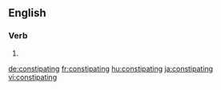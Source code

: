 ==English==

===Verb===
{{head|en|present participle}}

# {{present participle of|constipate|lang=en}}

[[de:constipating]]
[[fr:constipating]]
[[hu:constipating]]
[[ja:constipating]]
[[vi:constipating]]